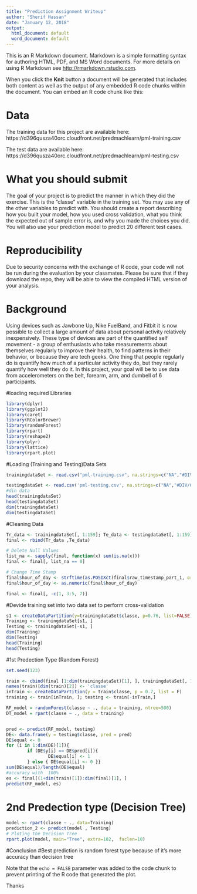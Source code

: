 ---
title: "Prediction Assignment Writeup"
author: "Sherif Hassan"
date: "January 12, 2018"
output:
  html_document: default
  word_document: default
---
This is an R Markdown document. Markdown is a simple formatting syntax for authoring HTML, PDF, and MS Word documents. For more details on using R Markdown see <http://rmarkdown.rstudio.com>.

When you click the **Knit** button a document will be generated that includes both content as well as the output of any embedded R code chunks within the document. You can embed an R code chunk like this:

# Data

The training data for this project are available here:
https://d396qusza40orc.cloudfront.net/predmachlearn/pml-training.csv

The test data are available here:
https://d396qusza40orc.cloudfront.net/predmachlearn/pml-testing.csv



# What you should submit

The goal of your project is to predict the manner in which they did the exercise. This is the "classe" variable in the training set. You may use any of the other variables to predict with. You should create a report describing how you built your model, how you used cross validation, what you think the expected out of sample error is, and why you made the choices you did. You will also use your prediction model to predict 20 different test cases.

# Reproducibility

Due to security concerns with the exchange of R code, your code will not be run during the evaluation by your classmates. Please be sure that if they download the repo, they will be able to view the compiled HTML version of your analysis.

# Background

Using devices such as Jawbone Up, Nike FuelBand, and Fitbit it is now possible to collect a large amount of data about personal activity relatively inexpensively. These type of devices are part of the quantified self movement - a group of enthusiasts who take measurements about themselves regularly to improve their health, to find patterns in their behavior, or because they are tech geeks. One thing that people regularly do is quantify how much of a particular activity they do, but they rarely quantify how well they do it. In this project, your goal will be to use data from accelerometers on the belt, forearm, arm, and dumbell of 6 participants. 

#loading required Libraries
```{r}
library(dplyr)
library(ggplot2)
library(caret)
library(RColorBrewer)
library(randomForest)
library(rpart) 
library(reshape2)
library(plyr)
library(lattice)
library(rpart.plot)
```
#Loading (Training and Testing)Data Sets
```{r}
trainingdataSet <- read.csv("pml-training.csv", na.strings=c("NA","#DIV/0!", ""))

testingdataSet <- read.csv('pml-testing.csv', na.strings=c("NA","#DIV/0!", ""))
#din data
head(trainingdataSet)
head(testingdataSet)
dim(trainingdataSet)
dim(testingdataSet)
```

#Cleaning Data 
```{r}
Tr_data <- trainingdataSet[, 1:159]; Te_data <- testingdataSet[, 1:159]
final <- rbind(Tr_data ,Te_data)

# Delete Null Values
list_na <- sapply(final, function(x) sum(is.na(x)))
final <- final[, list_na == 0]

# Change Time Stamp
final$hour_of_day <- strftime(as.POSIXct(final$raw_timestamp_part_1, origin = "1970-01-01", tz = "GMT"),format = "%H")
final$hour_of_day <- as.numeric(final$hour_of_day)

final <- final[, -c(1, 3:5, 7)]
```
#Devide training set into two data set to perform cross-validation
```{r}
s1 <- createDataPartition(y=trainingdataSet$classe, p=0.76, list=FALSE)
Training <- trainingdataSet[s1, ] 
Testing <- trainingdataSet[-s1, ]
dim(Training)
dim(Testing)
head(Training)
head(Testing)
```
#1st Predection Type (Random Forest) 

```{r}
set.seed(123)

train <- cbind(final [1:dim(trainingdataSet)[1], ], trainingdataSet[, 160])
names(train)[dim(train)[2]] <- 'classe'
inTrain <- createDataPartition(y = train$classe, p = 0.7, list = F)
training <- train[inTrain, ]; testing <- train[-inTrain,]

RF_model = randomForest(classe ~ ., data = training, ntree=500)
DT_model = rpart(classe ~ ., data = training)


pred <- predict(RF_model, testing)
DE<- data.frame(y = testing$classe, pred = pred)
DE$equal <- 0
for (i in 1:dim(DE)[1]){
        if (DE$y[i] == DE$pred[i]){
                DE$equal[i] <- 1
        } else { DE$equal[i] <- 0 }}
sum(DE$equal)/length(DE$equal)
#accuracy with  100%
es <- final[(1+dim(train)[1]):dim(final)[1], ]
predict(RF_model, es)
```




# 2nd Predection type (Decision Tree)
```{r}
model <- rpart(classe ~ ., data=Training)
prediction_2 <- predict(model , Testing)
# Ploting the Decision Tree
rpart.plot(model, main="Tree", extra=102,  faclen=10)
```

#Conclusion
#Best prediction is random forest type
because of it's more accuracy than decision tree

Note that the `echo = FALSE` parameter was added to the code chunk to prevent printing of the R code that generated the plot.

Thanks